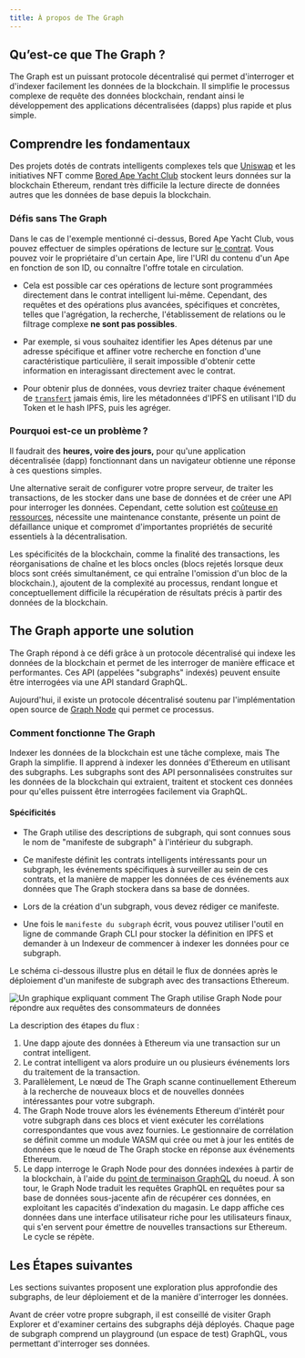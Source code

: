 ```yaml
---
title: À propos de The Graph
---
```


## Qu’est-ce que The Graph ?

The Graph est un puissant protocole décentralisé qui permet d'interroger et d'indexer facilement les données de la blockchain. Il simplifie le processus complexe de requête des données blockchain, rendant ainsi le développement des applications décentralisées (dapps) plus rapide et plus simple.

## Comprendre les fondamentaux

Des projets dotés de contrats intelligents complexes tels que [Uniswap](https://uniswap.org/) et les initiatives NFT comme [Bored Ape Yacht Club](https://boredapeyachtclub.com/) stockent leurs données sur la blockchain Ethereum, rendant très difficile la lecture directe de données autres que les données de base depuis la blockchain.

### Défis sans The Graph⁠

Dans le cas de l'exemple mentionné ci-dessus, Bored Ape Yacht Club, vous pouvez effectuer de simples opérations de lecture sur [le contrat](https://etherscan.io/address/0xbc4ca0eda7647a8ab7c2061c2e118a18a936f13d#code). Vous pouvez voir le propriétaire d'un certain Ape, lire l'URI du contenu d'un Ape en fonction de son ID, ou connaître l'offre totale en circulation.

- Cela est possible car ces opérations de lecture sont programmées directement dans le contrat intelligent lui-même. Cependant, des requêtes et des opérations plus avancées, spécifiques et concrètes, telles que l'agrégation, la recherche, l'établissement de relations ou le filtrage complexe **ne sont pas possibles**.

- Par exemple, si vous souhaitez identifier les Apes détenus par une adresse spécifique et affiner votre recherche en fonction d'une caractéristique particulière, il serait impossible d'obtenir cette information en interagissant directement avec le contrat.

- Pour obtenir plus de données, vous devriez traiter chaque événement de [`transfert`](https://etherscan.io/address/0xbc4ca0eda7647a8ab7c2061c2e118a18a936f13d#code#L1746) jamais émis, lire les métadonnées d'IPFS en utilisant l'ID du Token et le hash IPFS, puis les agréger.

### Pourquoi est-ce un problème ?

Il faudrait des **heures, voire des jours,** pour qu'une application décentralisée (dapp) fonctionnant dans un navigateur obtienne une réponse à ces questions simples.

Une alternative serait de configurer votre propre serveur, de traiter les transactions, de les stocker dans une base de données et de créer une API pour interroger les données. Cependant, cette solution est [coûteuse en ressources](/network/benefits/), nécessite une maintenance constante, présente un point de défaillance unique et compromet d'importantes propriétés de securité essentiels à la décentralisation.

Les spécificités de la blockchain, comme la finalité des transactions, les réorganisations de chaîne et les blocs oncles (blocs rejetés lorsque deux blocs sont créés simultanément, ce qui entraîne l'omission d'un bloc de la blockchain.), ajoutent de la complexité au processus, rendant longue et conceptuellement difficile la récupération de résultats précis à partir des données de la blockchain.

## The Graph apporte une solution

The Graph répond à ce défi grâce à un protocole décentralisé qui indexe les données de la blockchain et permet de les interroger de manière efficace et performantes. Ces API (appelées "subgraphs" indexés) peuvent ensuite être interrogées via une API standard GraphQL.

Aujourd'hui, il existe un protocole décentralisé soutenu par l'implémentation open source de [Graph Node](https://github.com/graphprotocol/graph-node) qui permet ce processus.

### Comment fonctionne The Graph⁠

Indexer les données de la blockchain est une tâche complexe, mais The Graph la simplifie. Il apprend à indexer les données d'Ethereum en utilisant des subgraphs. Les subgraphs sont des API personnalisées construites sur les données de la blockchain qui extraient, traitent et stockent ces données pour qu'elles puissent être interrogées facilement via GraphQL.

#### Spécificités⁠

- The Graph utilise des descriptions de subgraph, qui sont connues sous le nom de "manifeste de subgraph" à l'intérieur du subgraph.

- Ce manifeste définit les contrats intelligents intéressants pour un subgraph, les événements spécifiques à surveiller au sein de ces contrats, et la manière de mapper les données de ces événements aux données que The Graph stockera dans sa base de données.

- Lors de la création d'un subgraph, vous devez rédiger ce manifeste.

- Une fois le `manifeste du subgraph` écrit, vous pouvez utiliser l'outil en ligne de commande Graph CLI pour stocker la définition en IPFS et demander à un Indexeur de commencer à indexer les données pour ce subgraph.

Le schéma ci-dessous illustre plus en détail le flux de données après le déploiement d'un manifeste de subgraph avec des transactions Ethereum.

![Un graphique expliquant comment The Graph utilise Graph Node pour répondre aux requêtes des consommateurs de données](/img/graph-dataflow.png)

La description des étapes du flux :

1.  Une dapp ajoute des données à Ethereum via une transaction sur un contrat intelligent.
2.  Le contrat intelligent va alors produire un ou plusieurs événements lors du traitement de la transaction.
3.  Parallèlement, Le nœud de The Graph scanne continuellement Ethereum à la recherche de nouveaux blocs et de nouvelles données intéressantes pour votre subgraph.
4.  The Graph Node trouve alors les événements Ethereum d'intérêt pour votre subgraph dans ces blocs et vient exécuter les corrélations correspondantes que vous avez fournies. Le gestionnaire de corrélation se définit comme un module WASM qui crée ou met à jour les entités de données que le nœud de The Graph stocke en réponse aux événements Ethereum.
5.  Le dapp interroge le Graph Node pour des données indexées à partir de la blockchain, à l'aide du [point de terminaison GraphQL](https://graphql.org/learn/) du noeud. À son tour, le Graph Node traduit les requêtes GraphQL en requêtes pour sa base de données sous-jacente afin de récupérer ces données, en exploitant les capacités d'indexation du magasin. Le dapp affiche ces données dans une interface utilisateur riche pour les utilisateurs finaux, qui s'en servent pour émettre de nouvelles transactions sur Ethereum. Le cycle se répète.

## Les Étapes suivantes

Les sections suivantes proposent une exploration plus approfondie des subgraphs, de leur déploiement et de la manière d'interroger les données.

Avant de créer votre propre subgraph, il est conseillé de visiter Graph Explorer et d'examiner certains des subgraphs déjà déployés. Chaque page de subgraph comprend un playground (un espace de test) GraphQL, vous permettant d'interroger ses données.
